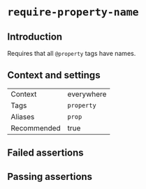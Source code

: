 # `require-property-name`

## Introduction

Requires that all `@property` tags have names.

## Context and settings

|||
|---|---|
|Context|everywhere|
|Tags|`property`|
|Aliases|`prop`|
|Recommended|true|


## Failed assertions

<Assertions rule="requirePropertyName" />

## Passing assertions

<Assertions rule="requirePropertyName" passing />

